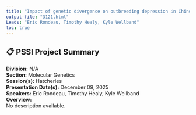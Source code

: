```yaml
---
title: "Impact of genetic divergence on outbreeding depression in Chinook Salmon"
output-file: "3121.html"
Leads: "Eric Rondeau, Timothy Healy, Kyle Wellband"
toc: true
---
```


## 📋 PSSI Project Summary

**Division:** N/A  
**Section:** Molecular Genetics  
**Session(s):** Hatcheries  
**Presentation Date(s):** December 09, 2025  
**Speakers:** Eric Rondeau, Timothy Healy, Kyle Wellband  
**Overview:**  
No description available.   

